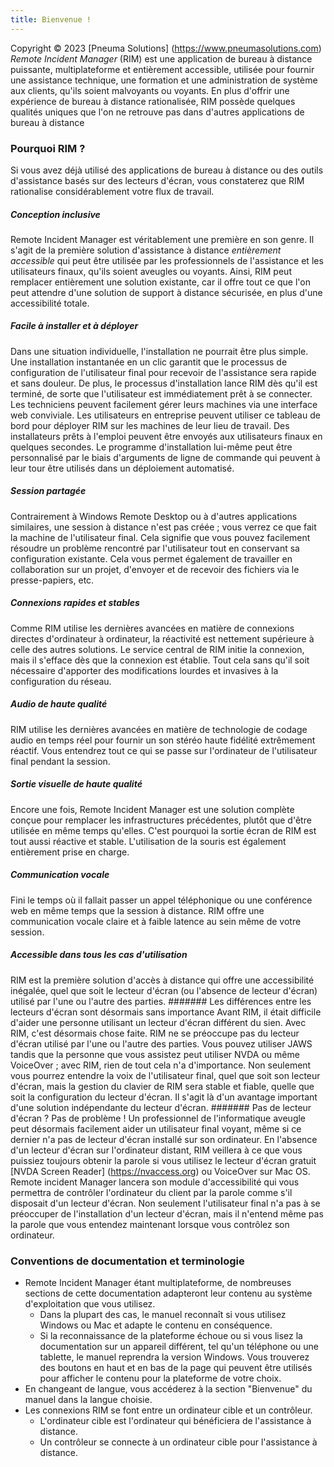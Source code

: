 ```yaml
---
title: Bienvenue !
---
```


Copyright © 2023 [Pneuma Solutions] (https://www.pneumasolutions.com)  
*Remote Incident Manager* (RIM) est une application de bureau à distance puissante, multiplateforme et entièrement accessible, utilisée pour fournir une assistance technique, une formation et une administration de système aux clients, qu'ils soient malvoyants ou voyants. En plus d'offrir une expérience de bureau à distance rationalisée, RIM possède quelques qualités uniques que l'on ne retrouve pas dans d'autres applications de bureau à distance

### Pourquoi RIM ?
Si vous avez déjà utilisé des applications de bureau à distance ou des outils d'assistance basés sur des lecteurs d'écran, vous constaterez que RIM rationalise considérablement votre flux de travail.
##### Conception inclusive
Remote Incident Manager est véritablement une première en son genre. Il s'agit de la première solution d'assistance à distance *entièrement accessible* qui peut être utilisée par les professionnels de l'assistance et les utilisateurs finaux, qu'ils soient aveugles ou voyants. Ainsi, RIM peut remplacer entièrement une solution existante, car il offre tout ce que l'on peut attendre d'une solution de support à distance sécurisée, en plus d'une accessibilité totale.
##### Facile à installer et à déployer
Dans une situation individuelle, l'installation ne pourrait être plus simple. Une installation instantanée en un clic garantit que le processus de configuration de l'utilisateur final pour recevoir de l'assistance sera rapide et sans douleur. De plus, le processus d'installation lance RIM dès qu'il est terminé, de sorte que l'utilisateur est immédiatement prêt à se connecter.
Les techniciens peuvent facilement gérer leurs machines via une interface web conviviale. Les utilisateurs en entreprise peuvent utiliser ce tableau de bord pour déployer RIM sur les machines de leur lieu de travail. Des installateurs prêts à l'emploi peuvent être envoyés aux utilisateurs finaux en quelques secondes. Le programme d'installation lui-même peut être personnalisé par le biais d'arguments de ligne de commande qui peuvent à leur tour être utilisés dans un déploiement automatisé.
##### Session partagée
Contrairement à Windows Remote Desktop ou à d'autres applications similaires, une session à distance n'est pas créée ; vous verrez ce que fait la machine de l'utilisateur final. Cela signifie que vous pouvez facilement résoudre un problème rencontré par l'utilisateur tout en conservant sa configuration existante. Cela vous permet également de travailler en collaboration sur un projet, d'envoyer et de recevoir des fichiers via le presse-papiers, etc.
##### Connexions rapides et stables
Comme RIM utilise les dernières avancées en matière de connexions directes d'ordinateur à ordinateur, la réactivité est nettement supérieure à celle des autres solutions. Le service central de RIM initie la connexion, mais il s'efface dès que la connexion est établie. Tout cela sans qu'il soit nécessaire d'apporter des modifications lourdes et invasives à la configuration du réseau.
##### Audio de haute qualité
RIM utilise les dernières avancées en matière de technologie de codage audio en temps réel pour fournir un son stéréo haute fidélité extrêmement réactif. Vous entendrez tout ce qui se passe sur l'ordinateur de l'utilisateur final pendant la session.
##### Sortie visuelle de haute qualité
Encore une fois, Remote Incident Manager est une solution complète conçue pour remplacer les infrastructures précédentes, plutôt que d'être utilisée en même temps qu'elles. C'est pourquoi la sortie écran de RIM est tout aussi réactive et stable. L'utilisation de la souris est également entièrement prise en charge.
##### Communication vocale
Fini le temps où il fallait passer un appel téléphonique ou une conférence web en même temps que la session à distance. RIM offre une communication vocale claire et à faible latence au sein même de votre session.
##### Accessible dans *tous* les cas d'utilisation
RIM est la première solution d'accès à distance qui offre une accessibilité inégalée, quel que soit le lecteur d'écran (ou l'absence de lecteur d'écran) utilisé par l'une ou l'autre des parties.
####### Les différences entre les lecteurs d'écran sont désormais sans importance
Avant RIM, il était difficile d'aider une personne utilisant un lecteur d'écran différent du sien. Avec RIM, c'est désormais chose faite. RIM ne se préoccupe pas du lecteur d'écran utilisé par l'une ou l'autre des parties. Vous pouvez utiliser JAWS tandis que la personne que vous assistez peut utiliser NVDA ou même VoiceOver ; avec RIM, rien de tout cela n'a d'importance. Non seulement vous pourrez entendre la voix de l'utilisateur final, quel que soit son lecteur d'écran, mais la gestion du clavier de RIM sera stable et fiable, quelle que soit la configuration du lecteur d'écran. Il s'agit là d'un avantage important d'une solution indépendante du lecteur d'écran.
####### Pas de lecteur d'écran ? Pas de problème !
Un professionnel de l'informatique aveugle peut désormais facilement aider un utilisateur final voyant, même si ce dernier n'a pas de lecteur d'écran installé sur son ordinateur. En l'absence d'un lecteur d'écran sur l'ordinateur distant, RIM veillera à ce que vous puissiez toujours obtenir la parole si vous utilisez le lecteur d'écran gratuit [NVDA Screen Reader] (https://nvaccess.org) ou VoiceOver sur Mac OS. Remote incident Manager lancera son module d'accessibilité qui vous permettra de contrôler l'ordinateur du client par la parole comme s'il disposait d'un lecteur d'écran. Non seulement l'utilisateur final n'a pas à se préoccuper de l'installation d'un lecteur d'écran, mais il n'entend même pas la parole que vous entendez maintenant lorsque vous contrôlez son ordinateur.
### Conventions de documentation et terminologie
* Remote Incident Manager étant multiplateforme, de nombreuses sections de cette documentation adapteront leur contenu au système d'exploitation que vous utilisez.
    * Dans la plupart des cas, le manuel reconnaît si vous utilisez Windows ou Mac et adapte le contenu en conséquence.
    * Si la reconnaissance de la plateforme échoue ou si vous lisez la documentation sur un appareil différent, tel qu'un téléphone ou une tablette, le manuel reprendra la version Windows. Vous trouverez des boutons en haut et en bas de la page qui peuvent être utilisés pour afficher le contenu pour la plateforme de votre choix.
* En changeant de langue, vous accéderez à la section "Bienvenue" du manuel dans la langue choisie.
* Les connexions RIM se font entre un ordinateur cible et un contrôleur.
    * L'ordinateur cible est l'ordinateur qui bénéficiera de l'assistance à distance.
    * Un contrôleur se connecte à un ordinateur cible pour l'assistance à distance.
